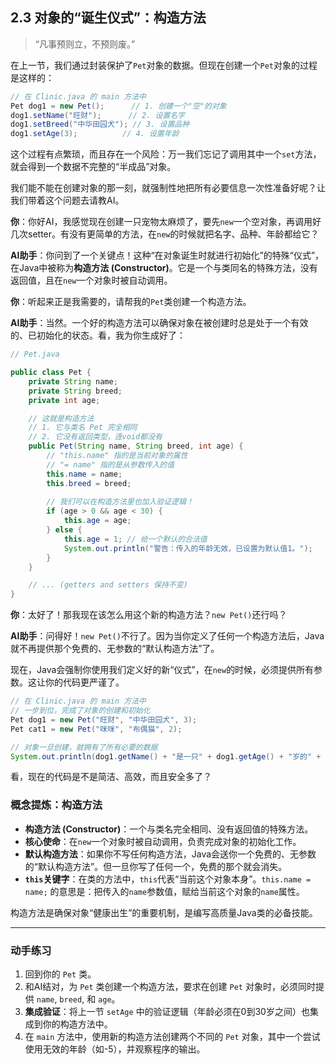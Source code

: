 ## 2.3 对象的“诞生仪式”：构造方法 {#sec-oop-constructor}

> “凡事预则立，不预则废。”

在上一节，我们通过封装保护了`Pet`对象的数据。但现在创建一个`Pet`对象的过程是这样的：

```java
// 在 Clinic.java 的 main 方法中
Pet dog1 = new Pet();      // 1. 创建一个"空"的对象
dog1.setName("旺财");      // 2. 设置名字
dog1.setBreed("中华田园犬"); // 3. 设置品种
dog1.setAge(3);          // 4. 设置年龄
```
这个过程有点繁琐，而且存在一个风险：万一我们忘记了调用其中一个`set`方法，就会得到一个数据不完整的“半成品”对象。

我们能不能在创建对象的那一刻，就强制性地把所有必要信息一次性准备好呢？让我们带着这个问题去请教AI。

::: {.callout-note title="与AI的对话：简化对象创建流程"}

**你**：你好AI，我感觉现在创建一只宠物太麻烦了，要先`new`一个空对象，再调用好几次setter。有没有更简单的方法，在`new`的时候就把名字、品种、年龄都给它？

**AI助手**：你问到了一个关键点！这种“在对象诞生时就进行初始化”的特殊“仪式”，在Java中被称为**构造方法 (Constructor)**。它是一个与类同名的特殊方法，没有返回值，且在`new`一个对象时被自动调用。

**你**：听起来正是我需要的，请帮我的`Pet`类创建一个构造方法。

**AI助手**：当然。一个好的构造方法可以确保对象在被创建时总是处于一个有效的、已初始化的状态。看，我为你生成好了：

```java
// Pet.java

public class Pet {
    private String name;
    private String breed;
    private int age;

    // 这就是构造方法
    // 1. 它与类名 Pet 完全相同
    // 2. 它没有返回类型，连void都没有
    public Pet(String name, String breed, int age) {
        // "this.name" 指的是当前对象的属性
        // "= name" 指的是从参数传入的值
        this.name = name;
        this.breed = breed;
        
        // 我们可以在构造方法里也加入验证逻辑！
        if (age > 0 && age < 30) {
            this.age = age;
        } else {
            this.age = 1; // 给一个默认的合法值
            System.out.println("警告：传入的年龄无效，已设置为默认值1。");
        }
    }

    // ... (getters and setters 保持不变)
}
```
**你**：太好了！那我现在该怎么用这个新的构造方法？`new Pet()`还行吗？

**AI助手**：问得好！`new Pet()`不行了。因为当你定义了任何一个构造方法后，Java就不再提供那个免费的、无参数的“默认构造方法”了。

现在，Java会强制你使用我们定义好的新“仪式”，在`new`的时候，必须提供所有参数。这让你的代码更严谨了。

```java
// 在 Clinic.java 的 main 方法中
// 一步到位，完成了对象的创建和初始化
Pet dog1 = new Pet("旺财", "中华田园犬", 3);
Pet cat1 = new Pet("咪咪", "布偶猫", 2);

// 对象一旦创建，就拥有了所有必要的数据
System.out.println(dog1.getName() + "是一只" + dog1.getAge() + "岁的" + dog1.getBreed());
```
看，现在的代码是不是简洁、高效，而且安全多了？
:::

### 概念提炼：构造方法

*   **构造方法 (Constructor)**：一个与类名完全相同、没有返回值的特殊方法。
*   **核心使命**：在`new`一个对象时被自动调用，负责完成对象的初始化工作。
*   **默认构造方法**：如果你不写任何构造方法，Java会送你一个免费的、无参数的“默认构造方法”。但一旦你写了任何一个，免费的那个就会消失。
*   **`this`关键字**：在类的方法中，`this`代表“当前这个对象本身”。`this.name = name;` 的意思是：把传入的`name`参数值，赋给当前这个对象的`name`属性。

构造方法是确保对象“健康出生”的重要机制，是编写高质量Java类的必备技能。

---

### 动手练习

1.  回到你的 `Pet` 类。
2.  和AI结对，为 `Pet` 类创建一个构造方法，要求在创建 `Pet` 对象时，必须同时提供 `name`, `breed`, 和 `age`。
3.  **集成验证**：将上一节 `setAge` 中的验证逻辑（年龄必须在0到30岁之间）也集成到你的构造方法中。
4.  在 `main` 方法中，使用新的构造方法创建两个不同的 `Pet` 对象，其中一个尝试使用无效的年龄（如-5），并观察程序的输出。 